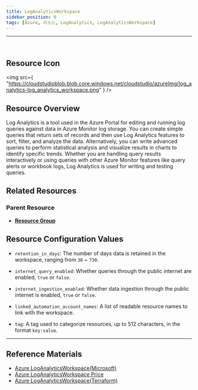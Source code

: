 ```yaml
---
title: LogAnalyticsWorkspace
sidebar_position: 0
tags: [Azure, 리소스, LogAnalytics, LogAnalyticsWorkspace]
---
```


<hr />
<br />

## Resource Icon

<img
    src={
        "https://cloudstudioblob.blob.core.windows.net/cloudstudio/azureImg/log_analytics-log_analytics_workspace.png"
    }
/>

## Resource Overview

Log Analytics is a tool used in the Azure Portal for editing and running log queries against data in Azure Monitor log storage. 
You can create simple queries that return sets of records and then use Log Analytics features to sort, filter, and analyze the data. 
Alternatively, you can write advanced queries to perform statistical analysis and visualize results in charts to identify specific trends. 
Whether you are handling query results interactively or using queries with other Azure Monitor features like query alerts or workbook logs, Log Analytics is used for writing and testing queries.

## Related Resources

### Parent Resource

-   [**Resource Group**](https://docs.cstudio.app/docs/resource/azure/Base/ResourceGroup)

## Resource Configuration Values

- `retention_in_days`: The number of days data is retained in the workspace, ranging from `30` ~ `730`.

- `internet_query_enabled`: Whether queries through the public internet are enabled, `true` or `false`.

- `internet_ingestion_enabled`: Whether data ingestion through the public internet is enabled, `true` or `false`.

- `linked_automation_account_names`: A list of readable resource names to link with the workspace.

- `tag`: A tag used to categorize resources, up to 512 characters, in the format `key:value`.

---

## Reference Materials

-   [Azure LogAnalyticsWorkspace(Microsoft)](https://learn.microsoft.com/ko-kr/azure/azure-monitor/logs/log-analytics-overview)
-   [Azure LogAnalyticsWorkspace Price](https://azure.microsoft.com/ko-kr/pricing/details/monitor/)
-   [Azure LogAnalyticsWorkspace(Terraform)](https://registry.terraform.io/providers/hashicorp/azurerm/latest/docs/resources/log_analytics_workspace)

